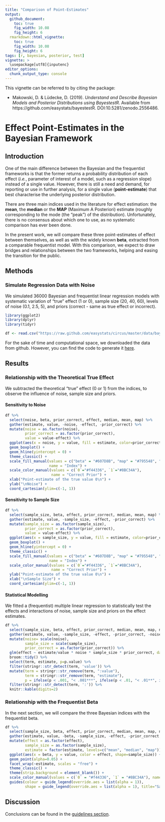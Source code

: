 ```yaml
---
title: "Comparison of Point-Estimates"
output: 
  github_document:
    toc: true
    fig_width: 10.08
    fig_height: 6
  rmarkdown::html_vignette:
    toc: true
    fig_width: 10.08
    fig_height: 6
tags: [r, bayesian, posterior, test]
vignette: >
  \usepackage[utf8]{inputenc}
editor_options: 
  chunk_output_type: console
---
```


This vignette can be referred to by citing the package:

- Makowski, D. \& Lüdecke, D. (2019). *Understand and Describe Bayesian Models and Posterior Distributions using BayestestR*. Available from https://github.com/easystats/bayestestR. DOI:10.5281/zenodo.2556486.



# Effect Point-Estimates in the Bayesian Framework


## Introduction 

One of the main difference between the Bayesian and the frequentist frameworks is that the former returns a probability distribution of each effect (*i.e.*, parameter of interest of a model, such as a regression slope) instead of a single value. However, there is still a need and demand, for reporting or use in further analysis, for a single value (**point-estimate**) that best characterise the underlying posterior distribution.

There are three main indices used in the literature for effect estimation: the **mean**, the **median** or the **MAP** (Maximum A Posteriori) estimate (roughly corresponding to the mode (the "peak") of the distribution). Unfortunately, there is no consensus about which one to use, as no systematic comparison has ever been done.

In the present work, we will compare these three point-estimates of effect between themselves, as well as with the widely known **beta**, extracted from a comparable frequentist model. With this comparison, we expect to draw bridges and relationships between the two frameworks, helping and easing the transition for the public.

## Methods

### Simulate Regression Data with Noise

We simulated 36000 Bayesian and frequentist linear regression models with systematic variation of "true" effect (1 or 0), sample size (20, 40, 60), levels of noise (0.1, 2.5, 5), and priors (correct - same as true effect or incorrect).

```r
library(ggplot2)
library(dplyr)
library(tidyr)

df <- read.csv("https://raw.github.com/easystats/circus/master/data/bayes_indices.csv")
```

For the sake of time and computational space, we downloaded the data from github. However, you can find the code to generate it [here](https://easystats.github.io/circus/articles/bayesian_indices.html).




## Results

### Relationship with the Theoretical True Effect

We subtracted the theoretical "true" effect (0 or 1) from the indices, to observe the influence of noise, sample size and priors. 


#### Sensitivity to Noise

```r
df %>%
  select(noise, beta, prior_correct, effect, median, mean, map) %>%
  gather(estimate, value, -noise, -effect, -prior_correct) %>%
  mutate(noise = as.factor(noise),
         prior_correct = as.factor(prior_correct),
         value = value-effect) %>%
  ggplot(aes(x = noise, y = value, fill = estimate, color=prior_correct)) +
  geom_boxplot() +
  geom_hline(yintercept = 0) +
  theme_classic() +
  scale_fill_manual(values = c("beta" = "#607D8B", "map" = "#795548", "mean" = "#FF9800", "median" = "#FFEB3B"),
                    name = "Index") +
  scale_color_manual(values = c(`0`="#f44336", `1`="#8BC34A"),
                     name = "Correct Prior") +
  xlab("Point-estimate of the true value 0\n") +
  ylab("\nNoise") +
  coord_cartesian(ylim=c(-1, 1))
```


#### Sensitivity to Sample Size

```r
df %>%
  select(sample_size, beta, effect, prior_correct, median, mean, map) %>%
  gather(estimate, value, -sample_size, -effect, -prior_correct) %>%
  mutate(sample_size = as.factor(sample_size),
         prior_correct = as.factor(prior_correct),
         value = value-effect) %>%
  ggplot(aes(x = sample_size, y = value, fill = estimate, color=prior_correct)) +
  geom_boxplot() +
  geom_hline(yintercept = 0) +
  theme_classic() +
  scale_fill_manual(values = c("beta" = "#607D8B", "map" = "#795548", "mean" = "#FF9800", "median" = "#FFEB3B"),
                    name = "Index") +
  scale_color_manual(values = c(`0`="#f44336", `1`="#8BC34A"),
                     name = "Correct Prior") +
  ylab("Point-estimate of the true value 0\n") +
  xlab("\nSample Size") +
  coord_cartesian(ylim=c(-1, 1))
```



#### Statistical Modelling

We fitted a (frequentist) multiple linear regression to statistically test the effects and interactions of noise, sample size and priors on the effect estimates.

```r
df %>%
  select(sample_size, beta, effect, prior_correct, median, mean, map, noise) %>%
  gather(estimate, value, -sample_size, -effect, -prior_correct, -noise) %>%
  mutate(noise= scale(noise),
         sample_size = scale(sample_size),
         prior_correct = as.factor(prior_correct)) %>%
  glm(effect ~ estimate/value * noise * sample_size * prior_correct, data=., family="binomial") %>%
  broom::tidy() %>%
  select(term, estimate, p=p.value) %>%
  filter(stringr::str_detect(term, 'value')) %>%
  mutate(term = stringr::str_remove(term, ":value"),
         term = stringr::str_remove(term, "estimate"),
         p = ifelse(p < .001, "< .001***", ifelse(p < .01, "< .01**", ifelse(p < .05, "< .05*", "> .05")))) %>%
  filter(stringr::str_detect(term, ':')) %>%
  knitr::kable(digits=2)
```





### Relationship with the Frequentist Beta

In the next section, we will compare the three Bayesian indices with the frequentist beta.


```r
df %>%
  select(sample_size, beta, effect, prior_correct, median, mean, map, noise) %>%
  gather(estimate, value, -beta, -sample_size, -effect, -prior_correct, -noise) %>%
  mutate(effect = as.factor(effect),
         sample_size = as.factor(sample_size),
         estimate = factor(estimate, levels=c("mean", "median", "map"))) %>%
  ggplot(aes(x = beta, y = value, color = effect, shape=sample_size)) +
  geom_point(alpha=0.05) +
  facet_wrap(~estimate, scales = "free") +
  theme_classic() +
  theme(strip.background = element_blank()) +
  scale_color_manual(values = c(`0` = "#f44336", `1` = "#8BC34A"), name="Effect") +
  guides(colour = guide_legend(override.aes = list(alpha = 1)),
         shape = guide_legend(override.aes = list(alpha = 1), title="Sample Size"))
```

## Discussion

Conclusions can be found in the [guidelines section](https://easystats.github.io/bayestestR/articles/4_Guidelines.html).
